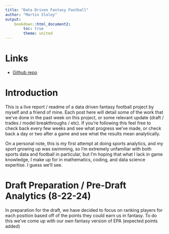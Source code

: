 ```yaml
---
title: "Data Driven Fantasy Football"
author: "Martin Sloley"
output:
    bookdown::html_document2:
        toc: true
        theme: united
---
```

# Links
- [Github repo](https://github.com/martin-nd/ff_2024)

# Introduction

This is a live report / readme of a data driven fantasy football project by myself and a friend of mine. Each post here will detail some of the work that we've done in the past week on this project, or some relevant update (draft / trades / model breakthroughs / etc). If you're following this feel free to check back every few weeks and see what progress we've made, or check back a day or two after a game and see what the results mean analytically.

On a personal note, this is my first attempt at doing sports analytics, and my sport growing up was swimming, so I'm extremely unfamiliar with both sports data and football in particular, but I'm hoping that what I lack in game knowledge, I make up for in mathematics, coding, and data science expertise. I guess we'll see.

# Draft Preparation / Pre-Draft Analytics (8-22-24)

In preparation for the draft, we have decided to focus on ranking players for each position based off of the points they could earn us in fantasy. To do this we've come up with our own fantasy version of EPA (expected points added)